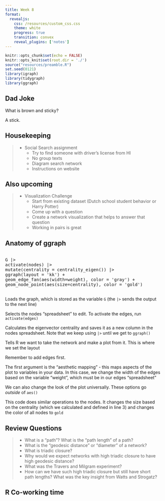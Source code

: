 ```yaml
---
title: Week 8
format: 
  revealjs:
    css: /resources/custom_css.css
    theme: white
    progress: true
    transition: convex
    reveal_plugins: ['notes']
---
```


```r
knitr::opts_chunk$set(echo = FALSE)
knitr::opts_knit$set(root.dir = './')
source("resources/preamble.R")
set.seed(0121)
library(igraph)
library(tidygraph)
library(ggraph)
```

## Dad Joke

What is brown and sticky?

<span class='fragment'>
A stick.
</span>

## Housekeeping

> - Social Search assignment
>	- Try to find someone with driver's license from HI
>	- No group texts
>	- Diagram search network
>	- Instructions on website

## Also upcoming

> - Visualization Challenge
>	- Start from existing dataset (Dutch school student behavior or Harry Potter)
>	- Come up with a question
>	- Create a network visualization that helps to answer that question
>	- Working in pairs is great

## Anatomy of ggraph

<pre>

<span class='fragment highlight-current-red' data-fragment-index="1">G |> </span>
<span class='fragment highlight-current-red' data-fragment-index="2">activate(nodes) |> </span>
<span class='fragment highlight-current-red' data-fragment-index="3">mutate(centrality = centrality_eigen()) |> </span>
<span class='fragment highlight-current-red' data-fragment-index="4">ggraph(layout = 'kk') + </span>
<span class='fragment highlight-current-red' data-fragment-index="5">geom_edge_fan</span><span class='fragment highlight-current-red' data-fragment-index="6">(aes(width=weight)</span>, <span class='fragment highlight-current-red' data-fragment-index="7">color = 'gray'</span>) + 
<span class='fragment highlight-current-red' data-fragment-index="8">geom_node_point(aes(size=centrality), color = 'gold')</span>

</pre>

<div class="r-stack">
<p class="fragment step-fade-in-then-out" data-fragment-index="1"> Loads the graph, which is stored as the variable `G` (the `|>` sends the output to the next line)</p>
<p class="fragment step-fade-in-then-out" data-fragment-index="2"> Selects the nodes "spreadsheet" to edit. To activate the edges, run `activate(edges)`</p>
<p class="fragment step-fade-in-then-out" data-fragment-index="3"> Calculates the eigenvector centrality and saves it as a new column in the nodes spreadsheet. Note that we keep using `|>` until we get to `ggraph()`</p>
<p class="fragment step-fade-in-then-out" data-fragment-index="4"> Tells R we want to take the network and make a plot from it. This is where we set the layout</p>
<p class="fragment step-fade-in-then-out" data-fragment-index="5"> Remember to add edges first.</p>
<p class="fragment step-fade-in-then-out" data-fragment-index="6"> The first argument is the "aesthetic mapping" - this maps aspects of the plot to variables in your data. In this case, we change the width of the edges based on the variable "weight", which must be in our edges "spreadsheet"</p>
<p class="fragment step-fade-in-then-out" data-fragment-index="7"> We can also change the look of the plot universally. These options go _outside_ of `aes()`</p>
<p class="fragment step-fade-in-then-out" data-fragment-index="8"> This code does similar operations to the nodes. It changes the size based on the centrality (which we calculated and defined in line 3) and changes the color of all nodes to `gold`</p>

</div>

## Review Questions

> - What is a "path"? What is the "path length" of a path?
> - What is the "geodesic distance" or "diameter" of a network?
> - What is triadic closure?
> - Why would we expect networks with high triadic closure to have high geodesic distance?
> - What was the Travers and Milgram experiment?
> - How can we have such high triadic closure but still have short path lengths? What was the key insight from Watts and Strogatz?



## R Co-working time
